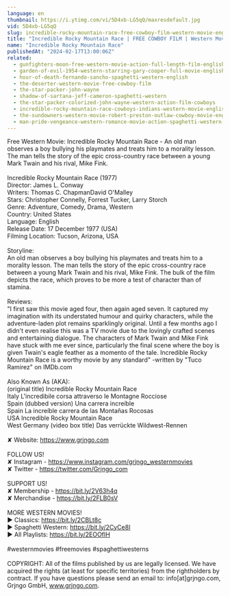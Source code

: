 ```yaml
---
language: en
thumbnail: https://i.ytimg.com/vi/5D4xb-LG5qQ/maxresdefault.jpg
vid: 5D4xb-LG5qQ
slug: incredible-rocky-mountain-race-free-cowboy-film-western-movie-english
title: "Incredible Rocky Mountain Race | FREE COWBOY FILM | Western Movie | English"
name: "Incredible Rocky Mountain Race"
publishedAt: "2024-02-17T13:00:06Z"
related:
  - gunfighters-moon-free-western-movie-action-full-length-film-english
  - garden-of-evil-1954-western-starring-gary-cooper-full-movie-english-full-free-western-movies
  - hour-of-death-fernando-sancho-spaghetti-western-english
  - the-deserter-western-movie-free-cowboy-film
  - the-star-packer-john-wayne
  - shadow-of-sartana-jeff-cameron-spaghetti-western
  - the-star-packer-colorized-john-wayne-western-action-film-cowboys
  - incredible-rocky-mountain-race-cowboys-indians-western-movie-english
  - the-sundowners-western-movie-robert-preston-outlaw-cowboy-movie-english
  - man-pride-vengeance-western-romance-movie-action-spaghetti-western-wild-west
---
```


Free Western Movie: Incredible Rocky Mountain Race - An old man observes a boy bullying his playmates and treats him to a morality lesson. The man tells the story of the epic cross-country race between a young Mark Twain and his rival, Mike Fink.<br />
<br />
Incredible Rocky Mountain Race (1977)<br />
Director: James L. Conway<br />
Writers: Thomas C. ChapmanDavid O'Malley<br />
Stars: Christopher Connelly, Forrest Tucker, Larry Storch<br />
Genre: Adventure, Comedy, Drama, Western<br />
Country: United States<br />
Language: English<br />
Release Date: 17 December 1977 (USA)<br />
Filming Location: Tucson, Arizona, USA<br />
<br />
Storyline:<br />
An old man observes a boy bullying his playmates and treats him to a morality lesson. The man tells the story of the epic cross-country race between a young Mark Twain and his rival, Mike Fink. The bulk of the film depicts the race, which proves to be more a test of character than of stamina.<br />
<br />
Reviews:<br />
"I first saw this movie aged four, then again aged seven. It captured my imagination with its understated humour and quirky characters, while the adventure-laden plot remains sparklingly original. Until a few months ago I didn't even realise this was a TV movie due to the lovingly crafted scenes and entertaining dialogue. The characters of Mark Twain and Mike Fink have stuck with me ever since, particularly the final scene where the boy is given Twain's eagle feather as a momento of the tale. Incredible Rocky Mountain Race is a worthy movie by any standard" -written by "Tuco Ramirez" on IMDb.com<br />
<br />
Also Known As (AKA):<br />
(original title) Incredible Rocky Mountain Race<br />
Italy L'incredibile corsa attraverso le Montagne Rocciose<br />
Spain (dubbed version) Una carrera increíble<br />
Spain La increíble carrera de las Montañas Rocosas<br />
USA Incredible Rocky Mountain Race<br />
West Germany (video box title) Das verrückte Wildwest-Rennen<br />
<br />
✘ Website: https://www.grjngo.com<br />
<br />
FOLLOW US!<br />
✘ Instagram - https://www.instagram.com/grjngo_westernmovies<br />
✘ Twitter - https://twitter.com/Grjngo_com<br />
<br />
SUPPORT US!<br />
✘ Membership - https://bit.ly/2V63h4q<br />
✘ Merchandise - https://bit.ly/2FLB0sV<br />
<br />
MORE WESTERN MOVIES! <br />
► Classics: https://bit.ly/2CBLt8c <br />
► Spaghetti Western: https://bit.ly/2CyCe8I <br />
► All Playlists: https://bit.ly/2EOOfIH <br />
<br />
#westernmovies #freemovies #spaghettiwesterns<br />
<br />
COPYRIGHT: All of the films published by us are legally licensed. We have acquired the rights (at least for specific territories) from the rightholders by contract. If you have questions please send an email to: info[at]grjngo.com, Grjngo GmbH, www.grjngo.com.